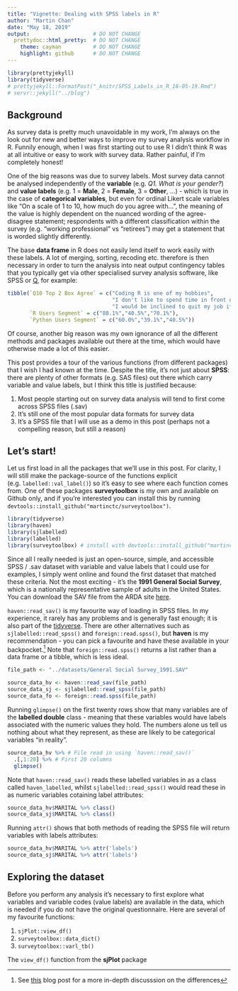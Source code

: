 ```yaml
---
title: "Vignette: Dealing with SPSS labels in R"
author: "Martin Chan"
date: "May 18, 2019"
output:                    # DO NOT CHANGE
  prettydoc::html_pretty:  # DO NOT CHANGE
    theme: cayman          # DO NOT CHANGE
    highlight: github      # DO NOT CHANGE
---
```


```r
library(prettyjekyll)
library(tidyverse)
# prettyjekyll::FormatPost("_knitr/SPSS_Labels_in_R_18-05-19.Rmd")
# servr::jekyll("../blog")
```

## Background

As survey data is pretty much unavoidable in my work, I'm always on the look out for new and better ways to improve my survey analysis workflow in R. Funnily enough, when I was first starting out to use R I didn't think R was at all intuitive or easy to work with survey data. Rather painful, if I'm completely honest!

One of the big reasons was due to survey labels. Most survey data cannot be analysed independently of the **variable** (e.g. *Q1. What is your gender?*) and **value labels** (e.g. 1 = **Male**, 2 = **Female**, 3 = **Other**, ...) - which is true in the case of **categorical variables**, but even for ordinal Likert scale variables like "On a scale of 1 to 10, how much do you agree with...", the meaning of the value is highly dependent on the nuanced wording of the agree-disagree statement; respondents with a different classification within the survey (e.g. "working professional" vs "retirees") may get a statement that is worded slightly differently. 

The base **data frame** in R does not easily lend itself to work easily with these labels. A lot of merging, sorting, recoding etc. therefore is then necessary in order to turn the analysis into neat output contingency tables that you typically get via other specialised survey analysis software, like SPSS or [Q](https://www.qresearchsoftware.com/), for example:

```r
tibble(`Q10 Top 2 Box Agree` = c("Coding R is one of my hobbies",
                                 "I don't like to spend time in front of the computer on weekends",
                                 "I would be inclined to quit my job if I couldn't use R for data analysis"),
       `R Users Segment` = c("88.1%","40.5%","70.1%"),
       `Python Users Segment` = c("60.0%","39.1%","40.5%"))
```

Of course, another big reason was my own ignorance of all the different methods and packages available out there at the time, which would have otherwise made a lot of this easier. 

This post provides a tour of the various functions (from different packages) that I wish I had known at the time. Despite the title, it's not just about **SPSS**: there are plenty of other formats (e.g. SAS files) out there which carry variable and value labels, but I think this title is justified because:

1. Most people starting out on survey data analysis will tend to first come across SPSS files (.sav) 
2. It's still one of the most popular data formats for survey data
3. It's a SPSS file that I will use as a demo in this post (perhaps not a compelling reason, but still a reason)

## Let's start!

Let us first load in all the packages that we'll use in this post. For clarity, I will still make the package-source of the functions explicit (e.g. `labelled::val_label()`) so it's easy to see where each function comes from. One of these packages  **surveytoolbox** is my own and available on Github only, and if you're interested you can install this by running `devtools::install_github("martinctc/surveytoolbox")`.

```r
library(tidyverse)
library(haven)
library(sjlabelled)
library(labelled) 
library(surveytoolbox) # install with devtools::install_github("martinctc/surveytoolbox")
```

Since all I really needed is just an open-source, simple, and accessible SPSS / .sav dataset with variable and value labels that I could use for examples, I simply went online and found the first dataset that matched these criteria. Not the most exciting - it's the **1991 General Social Survey**, which is a nationally representative sample of adults in the United States. You can download the SAV file from the ARDA site [here](http://www.thearda.com/Archive/Files/Downloads/GSS1991_DL2.asp).

`haven::read_sav()` is my favourite way of loading in SPSS files. In my experience, it rarely has any problems and is generally fast enough; it is also part of the [tidyverse](https://haven.tidyverse.org/). There are other alternatives such as `sjlabelled::read_spss()` and `foreign::read.spss()`, but **haven** is my recommendation - you can pick a favourite and have these available in your backpocket.[^1] Note that `foreign::read.spss()` returns a list rather than a data frame or a tibble, which is less ideal.

```r
file_path <- "../datasets/General Social Survey_1991.SAV"

source_data_hv <- haven::read_sav(file_path)
source_data_sj <- sjlabelled::read_spss(file_path)
source_data_fo <- foreign::read.spss(file_path)
```

Running `glimpse()` on the first twenty rows show that many variables are of the **labelled double** class - meaning that these variables would have labels associated with the numeric values they hold. The numbers alone us tell us nothing about what they represent, as these are likely to be categorical variables "in reality".

```r
source_data_hv %>% # File read in using `haven::read_sav()`
  .[,1:20] %>% # First 20 columns
  glimpse() 
```

Note that `haven::read_sav()` reads these labelled variables in as a class called `haven_labelled`, whilst `sjlabelled::read_spss()` would read these in as numeric variables cotaining label attributes:
```r
source_data_hv$MARITAL %>% class()
source_data_sj$MARITAL %>% class()
```

Running `attr()` shows that both methods of reading the SPSS file will return variables with labels attributes:
```r
source_data_hv$MARITAL %>% attr('labels')
source_data_sj$MARITAL %>% attr('labels')
```

## Exploring the dataset

Before you perform any analysis it's necessary to first explore what variables and variable codes (value labels) are available in the data, which is needed if you do not have the original questionnaire. Here are several of my favourite functions:

1. `sjPlot::view_df()`
2. `surveytoolbox::data_dict()`
3. `surveytoolbox::varl_tb()`

The `view_df()` function from the **sjPlot** package 







[^1]: See [this](https://www.r-bloggers.com/working-with-spss-data-in-r/) blog post for a more in-depth discusssion on the differences 
